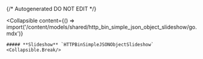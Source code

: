 {/* Autogenerated DO NOT EDIT  */}

<Collapsible
    content={() => import('/content/models/shared/http_bin_simple_json_object_slideshow/go.mdx')}
>
    ##### **Slideshow** `HTTPBinSimpleJSONObjectSlideshow`
    <Collapsible.Break/>
</Collapsible>

